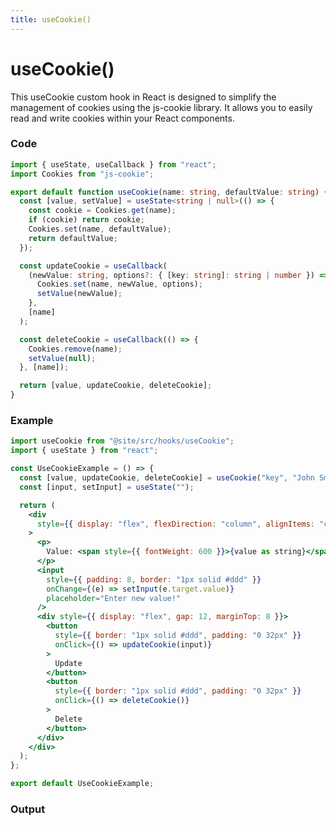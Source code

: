 ```yaml
---
title: useCookie()
---
```



# useCookie()

This useCookie custom hook in React is designed to simplify the management of cookies using the js-cookie library. It allows you to easily read and write cookies within your React components.

### Code

```ts title="useCookie.ts"
import { useState, useCallback } from "react";
import Cookies from "js-cookie";

export default function useCookie(name: string, defaultValue: string) {
  const [value, setValue] = useState<string | null>(() => {
    const cookie = Cookies.get(name);
    if (cookie) return cookie;
    Cookies.set(name, defaultValue);
    return defaultValue;
  });

  const updateCookie = useCallback(
    (newValue: string, options?: { [key: string]: string | number }) => {
      Cookies.set(name, newValue, options);
      setValue(newValue);
    },
    [name]
  );

  const deleteCookie = useCallback(() => {
    Cookies.remove(name);
    setValue(null);
  }, [name]);

  return [value, updateCookie, deleteCookie];
}
```

### Example

```jsx
import useCookie from "@site/src/hooks/useCookie";
import { useState } from "react";

const UseCookieExample = () => {
  const [value, updateCookie, deleteCookie] = useCookie("key", "John Smith");
  const [input, setInput] = useState("");

  return (
    <div
      style={{ display: "flex", flexDirection: "column", alignItems: "center" }}
    >
      <p>
        Value: <span style={{ fontWeight: 600 }}>{value as string}</span>
      </p>
      <input
        style={{ padding: 8, border: "1px solid #ddd" }}
        onChange={(e) => setInput(e.target.value)}
        placeholder="Enter new value!"
      />
      <div style={{ display: "flex", gap: 12, marginTop: 8 }}>
        <button
          style={{ border: "1px solid #ddd", padding: "0 32px" }}
          onClick={() => updateCookie(input)}
        >
          Update
        </button>
        <button
          style={{ border: "1px solid #ddd", padding: "0 32px" }}
          onClick={() => deleteCookie()}
        >
          Delete
        </button>
      </div>
    </div>
  );
};

export default UseCookieExample;
```

### Output

<UseCookieExample />